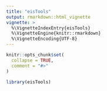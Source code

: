```yaml
---
title: "eisTools"
output: rmarkdown::html_vignette
vignette: >
  %\VignetteIndexEntry{eisTools}
  %\VignetteEngine{knitr::rmarkdown}
  %\VignetteEncoding{UTF-8}
---
```


```r
knitr::opts_chunk$set(
  collapse = TRUE,
  comment = "#>"
)
```

```r
library(eisTools)
```
